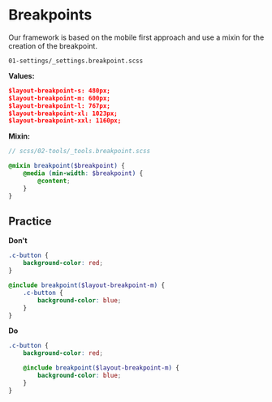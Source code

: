 <Meta title='1.Docs|08-Breakpoints'/>

# Breakpoints

Our framework is based on the mobile first approach and use a mixin for the creation of the breakpoint.

`01-settings/_settings.breakpoint.scss`

**Values:**

```json
$layout-breakpoint-s: 480px;
$layout-breakpoint-m: 600px;
$layout-breakpoint-l: 767px;
$layout-breakpoint-xl: 1023px;
$layout-breakpoint-xxl: 1160px;
```

**Mixin:**

```scss
// scss/02-tools/_tools.breakpoint.scss

@mixin breakpoint($breakpoint) {
    @media (min-width: $breakpoint) {
        @content;
    }
}
```

## Practice

**Don't**

```scss
.c-button {
    background-color: red;
}

@include breakpoint($layout-breakpoint-m) {
    .c-button {
        background-color: blue;
    }
}
```

**Do**

```scss
.c-button {
    background-color: red;

    @include breakpoint($layout-breakpoint-m) {
        background-color: blue;
    }
}
```
